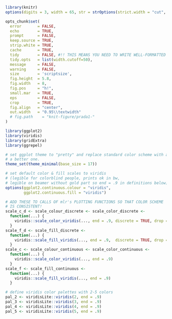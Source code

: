 ```r
library(knitr)
options(digits = 3, width = 65, str = strOptions(strict.width = "cut", vec.len = 3))

opts_chunk$set(
  error       = FALSE,
  echo        = TRUE,
  prompt      = FALSE,
  keep.source = TRUE,
  strip.white = TRUE,
  cache       = TRUE,
  tidy        = FALSE, #!! THIS MEANS YOU NEED TO WRITE WELL-FORMATTED CODE YOURSELF!
  tidy.opts   = list(width.cutoff=50),
  message     = FALSE,
  warning     = FALSE,
  size        = 'scriptsize',
  fig.height  = 5.8,
  fig.width   = 8,
  fig.pos     = "h!",
  small.mar   = TRUE,
  eps         = FALSE,
  crop        = TRUE,
  fig.align   = "center",
  out.width   = "0.95\\textwidth"
  # fig.path    = "knit-figure/prada1-"
)
```

```r
library(ggplot2)
library(viridis)
library(gridExtra)
library(ggrepel)
```

```r
# set ggplot theme to "pretty" and replace standard color scheme with a
# a better one.
theme_set(theme_minimal(base_size = 17))

# set default color & fill scales to viridis
# (legible for colorblind people, prints ok in bw,
# legible on beamer without gold part so end = .9 in definitions below)
options(ggplot2.continuous.colour = "viridis",
        ggplot2.continuous.fill = "viridis")

# ADD THESE TO CALLS OF mlr's PLOTTING FUNCTIONS SO THAT COLOR SCHEME
# IS CONSISTENT!
scale_c_d <- scale_colour_discrete <- scale_color_discrete <-
  function(...) {
    viridis::scale_color_viridis(..., end = .9, discrete = TRUE, drop = TRUE)
  }
scale_f_d <- scale_fill_discrete <-
  function(...) {
    viridis::scale_fill_viridis(..., end = .9,  discrete = TRUE, drop = TRUE)
  }
scale_c <- scale_colour_continuous <- scale_color_continuous <-
  function(...) {
    viridis::scale_color_viridis(..., end = .9)
  }
scale_f <- scale_fill_continuous <-
  function(...) {
    viridis::scale_fill_viridis(..., end = .9)
  }  

# define viridis color palettes with 2-5 colors
pal_2 <- viridisLite::viridis(2, end = .9)
pal_3 <- viridisLite::viridis(3, end = .9)
pal_4 <- viridisLite::viridis(4, end = .9)
pal_5 <- viridisLite::viridis(5, end = .9)
```
